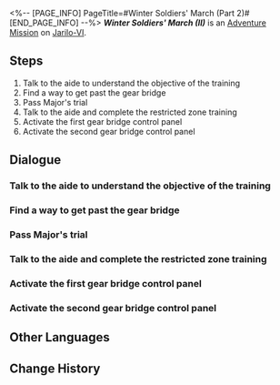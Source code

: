 <%-- [PAGE_INFO]
PageTitle=#Winter Soldiers' March (Part 2)#
[END_PAGE_INFO] --%>
{{Stub|Dialogue.}}
{{Mission Infobox
|id            = 4071312
|title         = Winter Soldiers' March (II)
|image         = <!--Mission Winter Soldiers' March (Part 2).png-->
|type          = Adventure
|event_name    = 
|chapter       = 
|requirements  = 
|summary       = <!--official mission summary from Fate's Atlas-->
|characters    = Aide; Major; Trailblazer
|startLocation = [[Jarilo-VI]] - [[<!--starting area-->]]
|world         = Jarilo-VI
|area          = <!--starting area-->
|prev          = 
|next          = 
|rewards       = 
}}
'''''Winter Soldiers' March (II)''''' is an [[Adventure Mission]] on [[Jarilo-VI]].

==Steps==
# Talk to the aide to understand the objective of the training
# Find a way to get past the gear bridge
# Pass Major's trial
# Talk to the aide and complete the restricted zone training
# Activate the first gear bridge control panel
# Activate the second gear bridge control panel

<!--
==Gameplay Notes==

--><!--
==Trial Character==

-->
==Dialogue==
{{Stub Dialogue}}
===Talk to the aide to understand the objective of the training===
{{Mission Description|type=adventure|location=<!--to be added-->|Once again, you join a joint training in the Silvermane Guard Restricted Zone.<br />Talk to the aide and get a sense of the objective of this training.}}
{{Dialogue Start}}
:{{tx}}
{{Dialogue End}}

===Find a way to get past the gear bridge===
{{Mission Description|type=adventure|location=<!--to be added-->|update|Once again, you join a joint training in the Silvermane Guard Restricted Zone.<br />The objective this time is to defeat a robot called Major. Find a way to get past the gear bridge in the restricted zone and locate Major.}}
{{Dialogue Start}}
:{{tx}}
{{Dialogue End}}

===Pass Major's trial===
{{Mission Description|type=adventure|location=<!--to be added-->|update|Once again, you join a joint training in the Silvermane Guard Restricted Zone.<br />The road to get past Major is already clear. Defeat Major to conclude the training.}}
{{Dialogue Start}}
:{{tx}}
{{Dialogue End}}

===Talk to the aide and complete the restricted zone training===
{{Mission Description|type=adventure|location=<!--to be added-->|update|You passed the restricted zone training once again.<br />Talk to the aide and collect your reward.}}
{{Dialogue Start}}
:{{tx}}
{{Dialogue End}}

===Activate the first gear bridge control panel===
{{Mission Description|type=adventure|location=<!--to be added-->|update|Once again, you join a joint training in the Silvermane Guard Restricted Zone.<br />You find an encryption key. Use it to activate the control panel and control the gear bridge.}}
{{Dialogue Start}}
:{{tx}}
{{Dialogue End}}

===Activate the second gear bridge control panel===
{{Dialogue Start}}
:{{tx}}
{{Dialogue End}}

==Other Languages==
{{Other Languages
|en   = Winter Soldiers' March (II)
|zhs  = 冬兵进行曲•其二
|zht  = 冬兵進行曲•其二
|ja   = 冬兵進行曲・その2
|ko   = 겨울 병사 행진곡•2
|es   = Marcha de los soldados invernales II
|fr   = Marche des soldats de l'hiver (II)
|ru   = Марш зимних солдат II
|th   = ลำนำทหารเหมันต์ 2
|vi   = Khúc Quân Hành Băng Giá-2
|de   = Marsch der Wintersoldaten (Teil 2)
|id   = Mars Tentara Musim Dingin (2)
|pt   = Marcha dos Soldados Invernais (II)
}}

==Change History==
{{Change History|1.0}}
